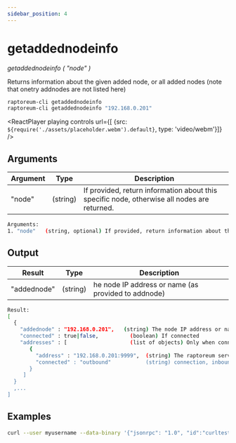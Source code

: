 ```yaml
---
sidebar_position: 4
---
```


# getaddednodeinfo

*getaddednodeinfo ( "node" )*

Returns information about the given added node, or all added nodes
(note that onetry addnodes are not listed here)

```bash
raptoreum-cli getaddednodeinfo 
raptoreum-cli getaddednodeinfo "192.168.0.201"
```

<ReactPlayer playing controls url={[
    {src: `${require('./assets/placeholder.webm').default}`, type: 'video/webm'}]} />


## Arguments

| Argument | Type | Description |
|--|--|--|
| "node" | (string) | If provided, return information about this specific node, otherwise all nodes are returned. |

```bash
Arguments:
1. "node"   (string, optional) If provided, return information about this specific node, otherwise all nodes are returned.
```

## Output

| Result | Type | Description |
|--|--|--|
| "addednode" | (string) | he node IP address or name (as provided to addnode) |

```bash
Result:
[
  {
    "addednode" : "192.168.0.201",   (string) The node IP address or name (as provided to addnode)
    "connected" : true|false,          (boolean) If connected
    "addresses" : [                    (list of objects) Only when connected = true
       {
         "address" : "192.168.0.201:9999",  (string) The raptoreum server IP and port we're connected to
         "connected" : "outbound"           (string) connection, inbound or outbound
       }
     ]
  }
  ,...
]
```


## Examples

```bash
curl --user myusername --data-binary '{"jsonrpc": "1.0", "id":"curltest", "method": "getaddednodeinfo", "params": ["192.168.0.201"] }' -H 'content-type: text/plain;' http://127.0.0.1:9998/
```

